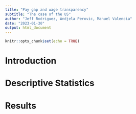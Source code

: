 ```yaml
---
title: "Pay gap and wage transparency"
subtitle: "The case of the US"
author: "Jeff Rodriguez, Andjela Perovic, Manuel Valencia"
date: "2023-01-30"
output: html_document
---
```


```r
knitr::opts_chunk$set(echo = TRUE)
```

# Introduction

# Descriptive Statistics

# Results
